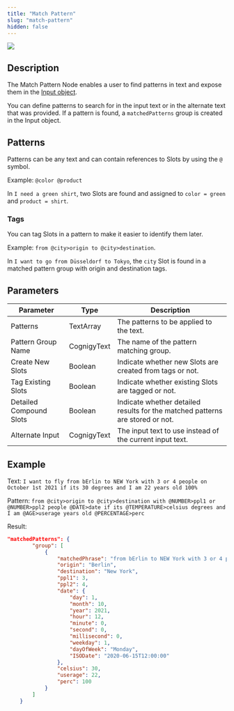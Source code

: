 ```yaml
---
title: "Match Pattern"
slug: "match-pattern"
hidden: false
---
```


<Frame>
  <img class="image-center" src="/_assets/ai/develop/node-reference/ai/match-pattern.png" style={{ width: 'auto' }} />
</Frame>

## Description

The Match Pattern Node enables a user to find patterns in text and expose them in the [Input object](/ai/agents/develop/ai-agent-memory/input).

You can define patterns to search for in the input text or in the alternate text that was provided. If a pattern is found, a `matchedPatterns` group is created in the Input object.

## Patterns

Patterns can be any text and can contain references to Slots by using the `@` symbol. 

Example: `@color @product`

In `I need a green shirt`, two Slots are found and assigned to `color = green` and `product = shirt`.

### Tags

You can tag Slots in a pattern to make it easier to identify them later.

Example: `from @city>origin to @city>destination`.

In `I want to go from Düsseldorf to Tokyo`, the `city` Slot is found in a matched pattern group with origin and destination tags.

## Parameters

| Parameter               | Type        | Description                                                                   |
|-------------------------|-------------|-------------------------------------------------------------------------------|
| Patterns                | TextArray   | The patterns to be applied to the text.                                       |
| Pattern Group Name      | CognigyText | The name of the pattern matching group.                                       |
| Create New Slots        | Boolean     | Indicate whether new Slots are created from tags or not.                      |
| Tag Existing Slots      | Boolean     | Indicate whether existing Slots are tagged or not.                            |
| Detailed Compound Slots | Boolean     | Indicate whether detailed results for the matched patterns are stored or not. |
| Alternate Input         | CognigyText | The input text to use instead of the current input text.                      |

## Example

Text: `I want to fly from bErlin to NEW York with 3 or 4 people on October 1st 2021 if its 30 degrees and I am 22 years old 100%`

Pattern: `from @city>origin to @city>destination with @NUMBER>ppl1 or @NUMBER>ppl2 people @DATE>date if its @TEMPERATURE>celsius degrees and I am @AGE>userage years old @PERCENTAGE>perc`

Result:

```JSON
"matchedPatterns": {
        "group": [
            {
                "matchedPhrase": "from bErlin to NEW York with 3 or 4 people on October 1st 2021 if its 30 degrees and I am 22 years old 100%",
                "origin": "Berlin",
                "destination": "New York",
                "ppl1": 3,
                "ppl2": 4,
                "date": {
                    "day": 1,
                    "month": 10,
                    "year": 2021,
                    "hour": 12,
                    "minute": 0,
                    "second": 0,
                    "millisecond": 0,
                    "weekday": 1,
                    "dayOfWeek": "Monday",
                    "ISODate": "2020-06-15T12:00:00"
                },
                "celsius": 30,
                "userage": 22,
                "perc": 100
            }
        ]
    }
```